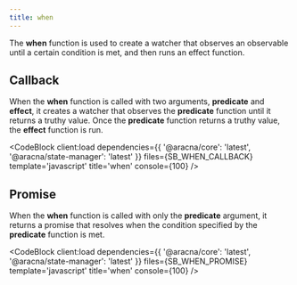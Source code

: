 ```yaml
---
title: when
---
```



The **when** function is used to create a watcher that observes an observable until a certain condition is met, and then runs an effect function.

## Callback

When the **when** function is called with two arguments, **predicate** and **effect**, it creates a watcher that observes the **predicate** function until it returns a truthy value. Once the **predicate** function returns a truthy value, the **effect** function is run.

<CodeBlock
  client:load
  dependencies={{ '@aracna/core': 'latest', '@aracna/state-manager': 'latest' }}
  files={SB_WHEN_CALLBACK}
  template='javascript'
  title='when'
  console={100}
/>

## Promise

When the **when** function is called with only the **predicate** argument, it returns a promise that resolves when the condition specified by the **predicate** function is met.

<CodeBlock
  client:load
  dependencies={{ '@aracna/core': 'latest', '@aracna/state-manager': 'latest' }}
  files={SB_WHEN_PROMISE}
  template='javascript'
  title='when'
  console={100}
/>

